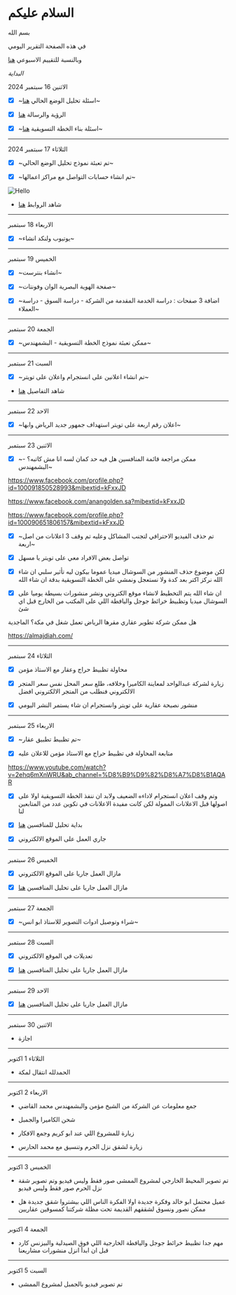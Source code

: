 # السلام عليكم

بسم الله

في هذه الصفحة التقرير اليومي

وبالنسبة للتقييم الاسبوعي [هنا](https://asouayah-strategy.vercel.app/ar-SA/weekly-assessment)


*البداية*

الاثنين 16 سبتمبر 2024


- [x] ~اسئلة تحليل الوضع الحالي [هنا](https://forms.gle/FdAwWU3PAEUwTAuH9)~

- [x] الرؤية والرسالة [هنا](https://forms.gle/NoXe7PrskMm4Yj7r8)

- [x] ~اسئلة بناء الخطة التسويقية [هنا](https://forms.gle/dTxMFoRyCbkEovKs9)~


---

الثلاثاء 17 سبتمبر 2024

- [x] ~تم تعبئة نموذج تحليل الوضع الحالي~

- [x] ~تم انشاء حسابات التواصل مع مراكز اعمالها~

 
<Image src="/social-media.png" alt="Hello" width={1500} height={1500} />

- شاهد الروابط [هنا](https://asouayah-strategy.vercel.app/ar-SA/social-media)

---

الاربعاء 18 سبتمبر

- [x] ~يوتيوب ولنكد انشاء~


---

الخميس 19 سبتمبر

- [x] ~انشاء بنترست~

- [x] ~صفحة الهوية البصرية الوان وفونتات~

- [x] ~اضافة 3 صفحات : دراسة الخدمة المقدمة من الشركة - دراسة السوق - دراسة العملاء~

---

الجمعة 20 سبتمبر


- [x] ~ممكن تعبئة نموذج الخطة التسويقية - البشمهندس~



--- 


السبت 21 سبتمبر

- [x] ~تم انشاء اعلانين على انستجرام واعلان على تويتر~

- شاهد التفاصيل [هنا](https://asouayah-strategy.vercel.app/ar-SA/ads)




--- 

الاحد 22 سبتمبر

- [x] ~اعلان رقم اربعة على تويتر استهداف جمهور جديد الرياض وابها~

--- 

الاثنين 23 سبتمبر

- [x] ~ممكن مراجعة قائمة المنافسين هل فيه حد كمان لسه انا مش كاتبه؟ - البشمهندس~

https://www.facebook.com/profile.php?id=100091850528993&mibextid=kFxxJD

https://www.facebook.com/anangolden.sa?mibextid=kFxxJD

https://www.facebook.com/profile.php?id=100090651806157&mibextid=kFxxJD

- [x] ~تم حذف الفيديو الاحترافي لتجنب المشاكل وعليه تم وقف 3 اعلانات من اصل اربعة~

- [x] تواصل بعض الافراد معي على تويتر يا مسهل

- [x] لكن موضوع حذف المنشور من السوشال ميديا عموما بيكون ليه تأثير سلبي ان شاء الله نركز اكتر بعد كدة ولا نستعجل ونمشي على الخطة التسويقية بدقة ان شاء الله

- [x] ان شاء الله يتم التخطيط لانشاء موقع الكتروني ونشر منشورات بسيطة يوميا على السوشال ميديا وتظبيط خرائط جوجل واليافطة اللي على المكتب من الخارج قبل اي شئ

هل ممكن شركة تطوير عقاري مقرها الرياض تعمل شغل في مكة؟ الماجدية

https://almajdiah.com/



--- 

الثلاثاء 24 سبتمبر

- [x] محاولة تظبيط حراج وعقار مع الاستاذ مؤمن

- [x] زيارة لشركة عبدالواحد لمعاينة الكاميرا وخلافه، طلع سعر المحل نفس سعر المتجر الالكتروني فنطلب من المتجر  الالكتروني افضل

- [x] منشور نصيحة عقارية على تويتر وانستجرام ان شاء يستمر النشر اليومي


--- 

الاربعاء 25 سبتمبر

- [x] ~تم تظبيط تطبيق عقار~

- [x] متابعة المحاولة في تظبيط حراج مع الاستاذ مؤمن للاعلان عليه 

https://www.youtube.com/watch?v=2ehq6mXnWRU&ab_channel=%D8%B9%D9%82%D8%A7%D8%B1AQAR

- [x] وتم وقف اعلان انستجرام لاداءه الضعيف ولابد ان ننفذ الخطة التسويقية اولا على اصولها قبل الاعلانات الممولة لكن كانت مفيدة الاعلانات في تكوين عدد من المتابعين لنا

- [x] بداية تحليل للمنافسين 
[هنا](https://asouayah-strategy.vercel.app/ar-SA/competitor-analysis)

- [x] جاري العمل على الموقع الالكتروني


--- 

الخميس 26 سبتمبر

- [x] مازال العمل جاريا على الموقع الالكتروني


- [x] مازال العمل جاريا على تحليل المنافسين
[هنا](https://asouayah-strategy.vercel.app/ar-SA/competitor-analysis)




--- 

الجمعة 27 سبتمبر

- [x] ~شراء وتوصيل ادوات التصوير للاستاذ ابو انس~ 


--- 

السبت 28 سبتمبر

- [x] تعديلات في الموقع الالكتروني

- [x] مازال العمل جاريا على تحليل المنافسين
[هنا](https://asouayah-strategy.vercel.app/ar-SA/competitor-analysis)



--- 

الاحد 29 سبتمبر


- [x] مازال العمل جاريا على تحليل المنافسين
[هنا](https://asouayah-strategy.vercel.app/ar-SA/competitor-analysis)


--- 

الاثنين 30 سبتمبر

- اجازة


--- 

الثلاثاء 1 اكتوبر

- الحمدلله انتقال لمكة

--- 

الاربعاء 2 اكتوبر

- جمع معلومات عن الشركة من الشيخ مؤمن والبشمهندس محمد القاضي

- شحن الكاميرا والجمبل

- زيارة للمشروع اللي عند ابو كريم وجمع الافكار

- زيارة لشقق نزل الحرم وتنسيق مع محمد الحارس

--- 

الخميس 3 اكتوبر

- تم تصوير المحيط الخارجي لمشروع الممشى صور فقط وليس فيديو وتم تصوير شقة نزل الحرم صور فقط وليس فيديو 

- عميل محتمل ابو خالد وفكرة جديدة اولا الفكرة الناس اللي بيشتروا شقق جديدة هل ممكن نصور ونسوق لشققهم القديمة تحت مظلة شركتنا كمسوقين عقاريين

---

الجمعة 4 اكتوبر

- مهم جدا تظبيط خرائط جوجل واليافطة الخارجية اللي فوق الصيدلية والبيزنس كارد قبل ان ابدأ انزل منشورات مشاريعنا

---

السبت 5 اكتوبر

- تم تصوير فيديو بالجمبل لمشروع الممشى 







